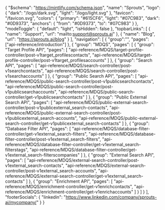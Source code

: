 {
  "$schema": "https://mintlify.com/schema.json",
  "name": "Sprouts",
  "logo": {
    "dark": "/logo/dark.svg",
    "light": "/logo/light.svg"
  },
  "favicon": "/favicon.svg",
  "colors": {
    "primary": "#615CF6",
    "light": "#07C983",
    "dark": "#0D9373",
    "anchors": {
      "from": "#0D9373",
      "to": "#07C983"
    }
  },
  "modeToggle": {
    "default": "light",
    "isHidden": false
  },
  "topbarLinks": [
    {
      "name": "Support",
      "url": "mailto:support@sprouts.ai"
    },
    {
      "name": "Blog",
      "url": "https://sprouts.ai/blog"
    }
  ],
  "navigation": [
    {
      "group":"",
      "pages": ["api-reference/introduction"]
    },
    {
      "group": "MDQS",
      "pages": [
        {
          "group": "Target Profile API",
          "pages": [
            "api-reference/MDQS/target-profile-controller/post-v1target_profilescontacts",
            "api-reference/MDQS/target-profile-controller/post-v1target_profilesaccounts"
          ]
        },
        {
          "group": "Search API",
          "pages": [
            "api-reference/MDQS/search-controller/post-v1searchcontacts",
            "api-reference/MDQS/search-controller/post-v1searchaccounts"
          ]
        },
        {
          "group": "Public Search API",
          "pages": [
            "api-reference/MDQS/public-search-controller/post-v1publicsearchcontacts",
            "api-reference/MDQS/public-search-controller/post-v1publicsearchaccounts",
            "api-reference/MDQS/public-search-controller/get-v1publicsearchcontacts"
          ]
        },
        {
          "group": "Public External Search API",
          "pages": [
            "api-reference/MDQS/public-external-search-controller/post-v1publicexternal_search-contacts",
            "api-reference/MDQS/public-external-search-controller/post-v1publicexternal_search-accounts",
            "api-reference/MDQS/public-external-search-controller/get-v1publicexternal_search-contacts"
          ]
        },
        {
          "group": "Database Filter API",
          "pages": [
            "api-reference/MDQS/database-filter-controller/get-v1external_search-filters",
            "api-reference/MDQS/database-filter-controller/post-v1external_search-filters",
            "api-reference/MDQS/database-filter-controller/get-v1external_search-filterstags",
            "api-reference/MDQS/database-filter-controller/get-v1external_search-filterscompanies"
          ]
        },
        {
          "group": "External Search API",
          "pages": [
            "api-reference/MDQS/external-search-controller/post-v1external_search-contacts",
            "api-reference/MDQS/external-search-controller/post-v1external_search-accounts",
            "api-reference/MDQS/external-search-controller/get-v1external_search-contacts"
          ]
        },
        {
          "group": "Enrichment API",
          "pages": [
            "api-reference/MDQS/enrichment-controller/get-v1enrichcontacts",
            "api-reference/MDQS/enrichment-controller/get-v1enrichaccounts"
          ]
        }
      ]
    }
    ],
  "footerSocials": {
    "linkedin": "https://www.linkedin.com/company/sprouts-ai/mycompany/"
  }
}
